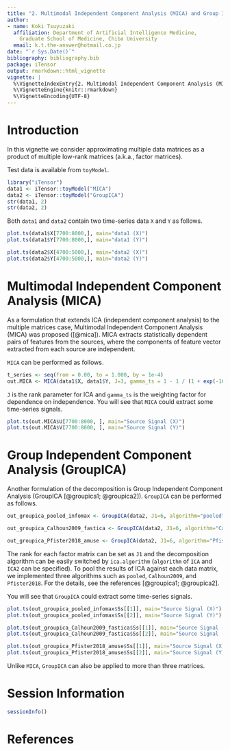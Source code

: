 ```yaml
---
title: "2. Multimodal Independent Component Analysis (MICA) and Group Independent Component Analysis (GroupICA)"
author:
- name: Koki Tsuyuzaki
  affiliation: Department of Artificial Intelligence Medicine,
    Graduate School of Medicine, Chiba University
  email: k.t.the-answer@hotmail.co.jp
date: "`r Sys.Date()`"
bibliography: bibliography.bib
package: iTensor
output: rmarkdown::html_vignette
vignette: |
  %\VignetteIndexEntry{2. Multimodal Independent Component Analysis (MICA) and Group Independent Component Analysis (GroupICA)}
  %\VignetteEngine{knitr::rmarkdown}
  %\VignetteEncoding{UTF-8}
---
```


# Introduction

In this vignette we consider approximating multiple data matrices as a product of multiple low-rank matrices (a.k.a., factor matrices).

Test data is available from `toyModel`.

```r
library("iTensor")
data1 <- iTensor::toyModel("MICA")
data2 <- iTensor::toyModel("GroupICA")
str(data1, 2)
str(data2, 2)
```

Both `data1` and `data2` contain two time-series data `X` and `Y` as follows.

```r
plot.ts(data1$X[7700:8000,], main="data1 (X)")
plot.ts(data1$Y[7700:8000,], main="data1 (Y)")
```

```r
plot.ts(data2$X[4700:5000,], main="data2 (X)")
plot.ts(data2$Y[4700:5000,], main="data2 (Y)")
```

# Multimodal Independent Component Analysis (MICA)

As a formulation that extends ICA (independent component analysis) to the multiple matrices case, Multimodal Independent Component Analysis (MICA) was proposed ([@mica]). MICA extracts statistically dependent pairs of features from the sources, where the components of feature vector extracted from each source are independent.

`MICA` can be performed as follows.

```r
t_series <- seq(from = 0.00, to = 1.000, by = 1e-4)
out.MICA <- MICA(data1$X, data1$Y, J=3, gamma_ts = 1 - 1 / (1 + exp(-100 * (t_series - 0.3))))
```

`J` is the rank parameter for ICA and `gamma_ts` is the weighting factor for dependence on independence.
You will see that `MICA` could extract some time-series signals.

```r
plot.ts(out.MICA$U[7700:8000, ], main="Source Signal (X)")
plot.ts(out.MICA$V[7700:8000, ], main="Source Signal (Y)")
```

# Group Independent Component Analysis (GroupICA)

Another formulation of the decomposition is Group Independent Component Analysis (GroupICA [@groupica1; @groupica2]). `GroupICA` can be performed as follows.

```r
out_groupica_pooled_infomax <- GroupICA(data2, J1=6, algorithm="pooled", ica.algorithm="InfoMax")

out_groupica_Calhoun2009_fastica <- GroupICA(data2, J1=6, algorithm="Calhoun2009", ica.algorithm="FastICA")

out_groupica_Pfister2018_amuse <- GroupICA(data2, J1=6, algorithm="Pfister2018", ica.algorithm="AMUSE")
```

The rank for each factor matrix can be set as `J1` and the decomposition algorithm can be easily switched by `ica.algorithm` (`algorithm` of `ICA` and `ICA2` can be specified). To pool the results of ICA against each data matrix, we implemented three algorithms such as `pooled`, `Calhoun2009`, and `Pfister2018`. For the details, see the references [@groupica1; @groupica2].

You will see that `GroupICA` could extract some time-series signals.

```r
plot.ts(out_groupica_pooled_infomax$Ss[[1]], main="Source Signal (X)")
plot.ts(out_groupica_pooled_infomax$Ss[[2]], main="Source Signal (Y)")

plot.ts(out_groupica_Calhoun2009_fastica$Ss[[1]], main="Source Signal (X)")
plot.ts(out_groupica_Calhoun2009_fastica$Ss[[2]], main="Source Signal (Y)")

plot.ts(out_groupica_Pfister2018_amuse$Ss[[1]], main="Source Signal (X)")
plot.ts(out_groupica_Pfister2018_amuse$Ss[[2]], main="Source Signal (Y)")
```

Unlike `MICA`, `GroupICA` can also be applied to more than three matrices.

# Session Information {.unnumbered}

```r
sessionInfo()
```

# References
